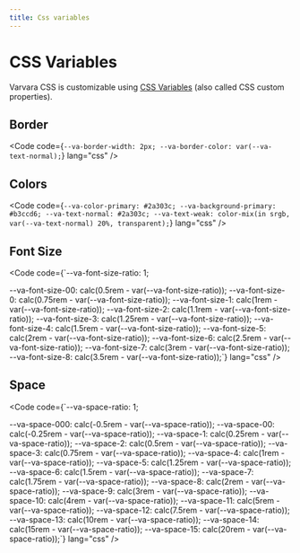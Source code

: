 ```yaml
---
title: Css variables
---
```



# CSS Variables

Varvara CSS is customizable using [CSS Variables](https://developer.mozilla.org/en-US/docs/Web/CSS/Using_CSS_custom_properties) (also called CSS custom properties).

## Border

<Code
  code={`--va-border-width: 2px;
--va-border-color: var(--va-text-normal);`}
  lang="css"
/>

## Colors

<Code
  code={`--va-color-primary: #2a303c;
--va-background-primary: #b3ccd6;
--va-text-normal: #2a303c;
--va-text-weak: color-mix(in srgb, var(--va-text-normal) 20%, transparent);`}
  lang="css"
/>

## Font Size

<Code
  code={`--va-font-size-ratio: 1;

--va-font-size-00: calc(0.5rem - var(--va-font-size-ratio));
--va-font-size-0: calc(0.75rem - var(--va-font-size-ratio));
--va-font-size-1: calc(1rem - var(--va-font-size-ratio));
--va-font-size-2: calc(1.1rem - var(--va-font-size-ratio));
--va-font-size-3: calc(1.25rem - var(--va-font-size-ratio));
--va-font-size-4: calc(1.5rem - var(--va-font-size-ratio));
--va-font-size-5: calc(2rem - var(--va-font-size-ratio));
--va-font-size-6: calc(2.5rem - var(--va-font-size-ratio));
--va-font-size-7: calc(3rem - var(--va-font-size-ratio));
--va-font-size-8: calc(3.5rem - var(--va-font-size-ratio));`}
lang="css"
/>

## Space

<Code
  code={`--va-space-ratio: 1;

--va-space-000: calc(-0.5rem - var(--va-space-ratio));
--va-space-00: calc(-0.25rem - var(--va-space-ratio));
--va-space-1: calc(0.25rem - var(--va-space-ratio));
--va-space-2: calc(0.5rem - var(--va-space-ratio));
--va-space-3: calc(0.75rem - var(--va-space-ratio));
--va-space-4: calc(1rem - var(--va-space-ratio));
--va-space-5: calc(1.25rem - var(--va-space-ratio));
--va-space-6: calc(1.5rem - var(--va-space-ratio));
--va-space-7: calc(1.75rem - var(--va-space-ratio));
--va-space-8: calc(2rem - var(--va-space-ratio));
--va-space-9: calc(3rem - var(--va-space-ratio));
--va-space-10: calc(4rem - var(--va-space-ratio));
--va-space-11: calc(5rem - var(--va-space-ratio));
--va-space-12: calc(7.5rem - var(--va-space-ratio));
--va-space-13: calc(10rem - var(--va-space-ratio));
--va-space-14: calc(15rem - var(--va-space-ratio));
--va-space-15: calc(20rem - var(--va-space-ratio));`}
lang="css"
/>
